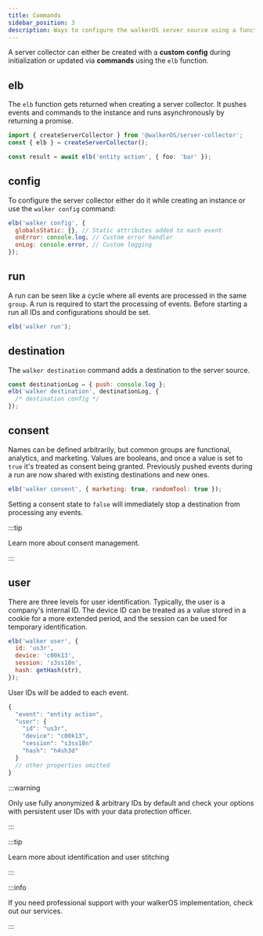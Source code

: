 ```yaml
---
title: Commands
sidebar_position: 3
description: Ways to configure the walkerOS server source using a function
---
```



A server collector can either be created with a
**custom&nbsp;<Link to="/docs/collectors/server/configuration">config</Link>** during
initialization or updated via **commands** using the `elb` function.

## elb

The `elb` function gets returned when creating a server collector. It pushes events
and commands to the instance and runs asynchronously by returning a promise.

```ts
import { createServerCollector } from '@walkerOS/server-collector';
const { elb } = createServerCollector();

const result = await elb('entity action', { foo: 'bar' });
```

## config

To&nbsp;<Link to="/docs/collectors/server/configuration">configure</Link> the server
collector either do it while creating an instance or use the `walker config`
command:

```js
elb('walker config', {
  globalsStatic: {}, // Static attributes added to each event
  onError: console.log, // Custom error handler
  onLog: console.error, // Custom logging
});
```

## run

A run can be seen like a cycle where all events are processed in the same
`group`. A run is required to start the processing of events. Before starting a
run all IDs and configurations should be set.

```js
elb('walker run');
```

## destination

The `walker destination` command adds a destination to the server source.

```js
const destinationLog = { push: console.log };
elb('walker destination', destinationLog, {
  /* destination config */
});
```

## consent

Names can be defined arbitrarily, but common groups are functional, analytics,
and marketing. Values are booleans, and once a value is set to `true` it's
treated as consent being granted. Previously pushed events during a run are now
shared with existing destinations and new ones.

```js
elb('walker consent', { marketing: true, randomTool: true });
```

Setting a consent state to `false` will immediately stop a destination from
processing any events.

:::tip

Learn more about&nbsp;<Link to="/docs/consent_management/overview">consent
management</Link>.

:::

## user

There are three levels for user identification. Typically, the user is a
company's internal ID. The device ID can be treated as a value stored in a
cookie for a more extended period, and the session can be used for temporary
identification.

```js
elb('walker user', {
  id: 'us3r',
  device: 'c00k13',
  session: 's3ss10n',
  hash: getHash(str),
});
```

User IDs will be added to each event.

```js
{
  "event": "entity action",
  "user": {
    "id": "us3r",
    "device": "c00k13",
    "session": "s3ss10n"
    "hash": "h4sh3d"
  }
  // other properties omitted
}
```

:::warning

Only use fully anonymized & arbitrary IDs by default and check your options with
persistent user IDs with your data protection officer.

:::

:::tip

Learn more about identification and&nbsp;<Link to="/docs/user_stitching">user
stitching</Link>

:::

:::info

If you need professional support with your walkerOS implementation, check out
our&nbsp;<Link to="/services">services</Link>.

:::

